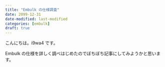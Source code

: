 ```yaml
---
title: "Embulk の仕様調査"
date: 2099-12-31
date-modified: last-modified
categories: [embulk]
draft: true
---
```


こんにちは。i9wa4 です。

Embulk の仕様を詳しく調べはじめたのでぼちぼち記事にしてみようかと思います。
